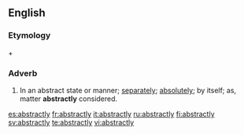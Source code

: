 ==English==
===Etymology===
{{term|abstract}} + {{term|-ly}}

===Adverb===
{{en-adv}}

#In an abstract state or manner; [[separately]]; [[absolutely]]; by itself; as, matter '''abstractly''' considered.

[[es:abstractly]]
[[fr:abstractly]]
[[it:abstractly]]
[[ru:abstractly]]
[[fi:abstractly]]
[[sv:abstractly]]
[[te:abstractly]]
[[vi:abstractly]]